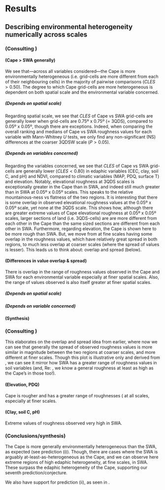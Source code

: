 # Results

## Describing environmental heterogeneity numerically across scales

### (Consulting \ref{roughness-violins})

#### (Cape > SWA generally)

We see that---across all variables considered---the Cape is more environmentally heterogeneous (i.e. grid-cells are more different from each of their neighbouring cells) in the majority of pairwise comparisons ($CLES \gt 0.50$). The degree to which Cape grid-cells are more heterogeneous is dependent on both spatial scale and the environmental variable concerned.

##### (Depends on spatial scale)

Regarding spatial scale, we see that $CLES$ of Cape vs SWA grid-cells are generally lower when grid-cells are 0.75º x 0.75º (= 3QDS), compared to 0.05º x 0.05º, though there are exceptions. Indeed, when comparing the overall ranking and medians<!--TODO: which is it?--> of Cape vs SWA roughness values for each variable with Mann-Whitney $U$ tests, we only find any non-significant (NS) differences at the coarser 3QDSW scale ($P \gt 0.05$).

##### (Depends on variables concerned)

Regarding the variables concerned, we see that $CLES$ of Cape vs SWA grid-cells are generally lower ($CLES \lt 0.80$) in edaphic variables (CEC, clay, soil C, and pH) and NDVI, compared to climatic variables (MAP, PDQ, surface T) and elevation. Notably, elevational roughness at 3QDS scales is exceptionally greater in the Cape than in SWA, and indeed still much greater than in SWA at 0.05º x 0.05º scales. This speaks to the relative mountainous-ness vs flatness of the two regions. It is interesting that there is some overlap in observed elevational roughness values at the 0.05º x 0.05º scale, yet none at the 3QDS scale. This shows how, although there are greater extreme values of Cape elevational roughness at 0.05º x 0.05º scales, larger sections of land (i.e. 3QDS-cells) are are more different from each other in the Cape than the same sized sections are different from each other in SWA. Furthermore, regarding elevation, the Cape is shown here to be more rough than SWA. But, we move from at fine scales having some overlap in the roughness values, which have relatively great spread in both regions, to much less overlap at coarser scales (where the spread of values is lesser). This leads us to think about: overlap and spread (below).<!--repetitious of below?-->

#### (Differences in value overlap & spread)

There is overlap in the range of roughness values observed in the Cape and SWA for each environmental variable especially at finer spatial scales. Also, the range of values observed is also itself greater at finer spatial scales.

<!--TODO: insert description of overlap + spread from above-->

##### (Depends on spatial scale)

<!--... especially at finer spatial scales ...-->

##### (Depends on variable concerned)

<!--Talk about NDVI-->

#### (Synthesis)

<!--TODO-->

### (Consulting \ref{roughness-IQR})

This elaborates on the overlap and spread idea from earlier, where now we can see that generally the spread of observed roughness values is more similar in magnitude between the two regions at coarser scales, and more different at finer scales. Though this plot is illustrative only and derived from \ref{roughness-violins}, we can see it mirror how SWA has a greater range of roughness values in soil variables (and, Re: \ref{roughness-violins}, we know a general roughness at least as high as the Cape's in those too!).

#### (Elevation, PDQ)

Cape is rougher and has a greater range of roughnesses (\ref{roughness-violins, roughness-IQR} at all scales, especially at finer scales.

#### (Clay, soil C, pH)

Extreme values of roughness observed very high in SWA.

### (Conclusions/synthesis)

<!--TODO: Kind-of discussion-y for now-->

The Cape is more generally environmentally heterogeneous than the SWA, as expected (see prediction (i)). Though, there are cases where the SWA is arguably at-least-as-heterogeneous as the Cape, and we can observe here extreme regions of high edaphic heterogeneity, at fine scales, in SWA. These surpass the edaphic heterogeneity of the Cape, supporting our seventh prediction/conjecture.

We also have support for prediction (ii), as seen in \ref{roughness-IQR}.
